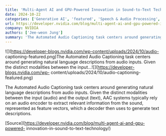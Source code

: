 ```yaml
---
title: 'Multi-Agent AI and GPU-Powered Innovation in Sound-to-Text Technology'
date: 2024-10-22
categories: ['Generative AI', 'featured', 'Speech & Audio Processing', 'Telecommunications']
url: https://developer.nvidia.com/blog/multi-agent-ai-and-gpu-powered-innovation-in-sound-to-text-technology/
company: NVIDIA
authors: ['Jee-weon Jung']
summary: 'The Automated Audio Captioning task centers around generating natural language descriptions from audio inputs. Given the distinct modalities between the input...'
---
```



![](https://developer-blogs.nvidia.com/wp-content/uploads/2024/10/audio-
captioning-featured.png)The Automated Audio Captioning task centers around
generating natural language descriptions from audio inputs. Given the distinct
modalities between the input...![](https://developer-blogs.nvidia.com/wp-
content/uploads/2024/10/audio-captioning-featured.png)

The Automated Audio Captioning task centers around generating natural language
descriptions from audio inputs. Given the distinct modalities between the
input (audio) and the output (text), AAC systems typically rely on an audio
encoder to extract relevant information from the sound, represented as feature
vectors, which a decoder then uses to generate text descriptions.

[Source](https://developer.nvidia.com/blog/multi-agent-ai-and-gpu-powered-
innovation-in-sound-to-text-technology/)


